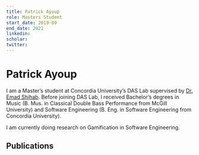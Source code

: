 ```yaml
---
title: Patrick Ayoup
role: Masters Student
start_date: 2019-09
end_date: 2021
linkedin:
scholar:
twitter:
---
```


# Patrick Ayoup

I am a Master’s student at Concordia University’s DAS Lab supervised by [Dr. Emad Shihab](/members/emad-shihab/). Before joining DAS Lab, I received Bachelor’s degrees in Music (B. Mus. in Classical Double Bass Performance from McGill University) and Software Engineering (B. Eng. in Software Engineering from Concordia University).

I am currently doing research on Gamification in Software Engineering.

## Publications


<AuthorPublications firstname="Patrick" lastname="Ayoup" />

